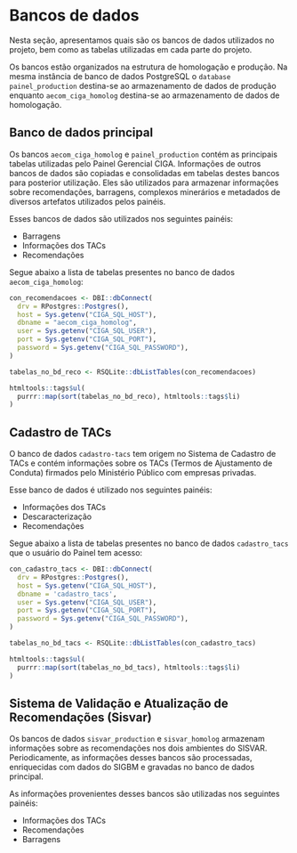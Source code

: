 # Bancos de dados

Nesta seção, apresentamos quais são os bancos de dados utilizados no projeto, bem como as tabelas utilizadas em cada parte do projeto. 

Os bancos estão organizados na estrutura de homologação e produção. Na mesma instância de banco de dados PostgreSQL o `database` `painel_production` destina-se ao armazenamento de dados de produção enquanto `aecom_ciga_homolog` destina-se ao armazenamento de dados de homologação.

## Banco de dados principal

Os bancos `aecom_ciga_homolog` e `painel_production` contém as principais tabelas utilizadas pelo Painel Gerencial CIGA. Informações de outros bancos de dados são copiadas e consolidadas em tabelas destes bancos para posterior utilização. Eles são utilizados para armazenar informações sobre recomendações, barragens, complexos minerários e metadados de diversos artefatos utilizados pelos painéis.

Esses bancos de dados são utilizados nos seguintes painéis:

-   Barragens
-   Informações dos TACs
-   Recomendações

Segue abaixo a lista de tabelas presentes no banco de dados `aecom_ciga_homolog`:

```r
con_recomendacoes <- DBI::dbConnect(
  drv = RPostgres::Postgres(),
  host = Sys.getenv("CIGA_SQL_HOST"),
  dbname = "aecom_ciga_homolog",
  user = Sys.getenv("CIGA_SQL_USER"),
  port = Sys.getenv("CIGA_SQL_PORT"),
  password = Sys.getenv("CIGA_SQL_PASSWORD"),
)

tabelas_no_bd_reco <- RSQLite::dbListTables(con_recomendacoes)

htmltools::tags$ul(
  purrr::map(sort(tabelas_no_bd_reco), htmltools::tags$li)
)
```

## Cadastro de TACs

O banco de dados `cadastro-tacs` tem origem no Sistema de Cadastro de TACs e contém informações sobre os TACs (Termos de Ajustamento de Conduta) firmados pelo Ministério Público com empresas privadas.

Esse banco de dados é utilizado nos seguintes painéis:

-   Informações dos TACs
-   Descaracterização
-   Recomendações

Segue abaixo a lista de tabelas presentes no banco de dados `cadastro_tacs` que o usuário do Painel tem acesso:

```r
con_cadastro_tacs <- DBI::dbConnect(
  drv = RPostgres::Postgres(),
  host = Sys.getenv("CIGA_SQL_HOST"),
  dbname = 'cadastro_tacs',
  user = Sys.getenv("CIGA_SQL_USER"),
  port = Sys.getenv("CIGA_SQL_PORT"),
  password = Sys.getenv("CIGA_SQL_PASSWORD"),
)

tabelas_no_bd_tacs <- RSQLite::dbListTables(con_cadastro_tacs)

htmltools::tags$ul(
  purrr::map(sort(tabelas_no_bd_tacs), htmltools::tags$li)
)
```

## Sistema de Validação e Atualização de Recomendações (Sisvar)

Os bancos de dados `sisvar_production` e `sisvar_homolog` armazenam informações sobre as recomendações nos dois ambientes do SISVAR. Periodicamente, as informações desses bancos são processadas, enriquecidas com dados do SIGBM e gravadas no banco de dados principal. 

As informações provenientes desses bancos são utilizadas nos seguintes painéis:

-   Informações dos TACs
-   Recomendações
-   Barragens

